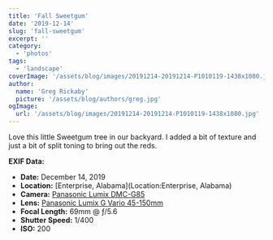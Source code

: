 ```yaml
---
title: 'Fall Sweetgum'
date: '2019-12-14'
slug: 'fall-sweetgum'
excerpt: ''
category:
  - 'photos'
tags:
  - 'landscape'
coverImage: '/assets/blog/images/20191214-20191214-P1010119-1438x1080.jpg'
author:
  name: 'Greg Rickaby'
  picture: '/assets/blog/authors/greg.jpg'
ogImage:
  url: '/assets/blog/images/20191214-20191214-P1010119-1438x1080.jpg'
---
```


Love this little Sweetgum tree in our backyard. I added a bit of texture and just a bit of split toning to bring out the reds.

**EXIF Data:**

- **Date:** December 14, 2019
- **Location:** [Enterprise, Alabama](Location:Enterprise, Alabama)
- **Camera:** [Panasonic Lumix DMC-G85](https://amzn.to/37zCjXB)
- **Lens:** [Panasonic Lumix G Vario 45-150mm](https://amzn.to/3hB80V2)
- **Focal Length:** 69mm @ ƒ/5.6
- **Shutter Speed:** 1/400
- **ISO:** 200
